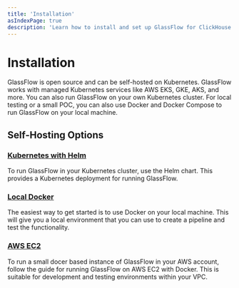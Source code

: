 ```yaml
---
title: 'Installation'
asIndexPage: true
description: 'Learn how to install and set up GlassFlow for ClickHouse Streaming ETL'
---
```


# Installation

GlassFlow is open source and can be self-hosted on Kubernetes. GlassFlow works with managed Kubernetes services like AWS EKS, GKE, AKS, and more.
You can also run GlassFlow on your own Kubernetes cluster. 
For local testing or a small POC, you can also use Docker and Docker Compose to run GlassFlow on your local machine.

## Self-Hosting Options

### [Kubernetes with Helm](/installation/kubernetes-helm)

To run GlassFlow in your Kubernetes cluster, use the Helm chart. This provides a Kubernetes deployment for running GlassFlow.

### [Local Docker](/installation/local-docker)

The easiest way to get started is to use Docker on your local machine. This will give you a local environment that you can use to create a pipeline and test the functionality.

### [AWS EC2](/installation/aws-ec2)

To run a small docer based instance of GlassFlow in your AWS account, follow the guide for running GlassFlow on AWS EC2 with Docker. This is suitable for development and testing environments within your VPC.